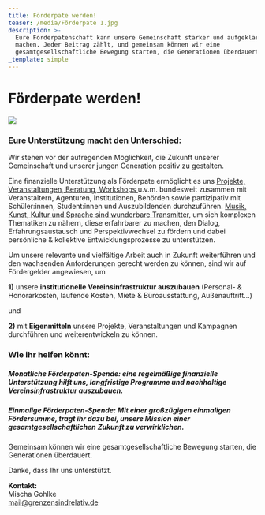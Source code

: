 ```yaml
---
title: Förderpate werden!
teaser: /media/Förderpate 1.jpg
description: >-
  Eure Förderpatenschaft kann unsere Gemeinschaft stärker und aufgeklärter
  machen. Jeder Beitrag zählt, und gemeinsam können wir eine
  gesamtgesellschaftliche Bewegung starten, die Generationen überdauert.
_template: simple
---
```


# Förderpate werden!

![](</media/Förderpate 1.jpg>)

### **Eure Unterstützung macht den Unterschied:**

Wir stehen vor der aufregenden Möglichkeit, die Zukunft unserer Gemeinschaft und unserer jungen Generation positiv zu gestalten.

Eine finanzielle Unterstützung als Förderpate ermöglicht es uns [Projekte, Veranstaltungen, Beratung, Workshops ](https://www.grenzensindrelativ.de/aktivitaeten/projekte-und-veranstaltungen/veranstaltungsformate-fuer-dein-event/infos-veranstaltungsformate-fur-dein-event)u.v.m. bundesweit zusammen mit Veranstaltern, Agenturen, Institutionen, Behörden sowie partizipativ mit Schüler\:innen, Student\:innen und Auszubildenden durchzuführen. [Musik, Kunst, Kultur und Sprache sind wunderbare Transmitter,](https://www.grenzensindrelativ.de/ueber-uns/mission-und-vision) um sich komplexen Thematiken zu nähern, diese erfahrbarer zu machen, den Dialog, Erfahrungsaustausch und Perspektivwechsel zu fördern und dabei persönliche & kollektive Entwicklungsprozesse zu unterstützen.

Um unsere relevante und vielfältige Arbeit auch in Zukunft weiterführen und den wachsenden Anforderungen gerecht werden zu können, sind wir auf Fördergelder angewiesen, um

**1)** unsere **institutionelle Vereinsinfrastruktur auszubauen** (Personal- & Honorarkosten, laufende Kosten, Miete & Büroausstattung, Außenauftritt...)

und

**2)** mit **Eigenmitteln** unsere Projekte, Veranstaltungen und Kampagnen durchführen und weiterentwickeln zu können.

### **Wie ihr helfen könnt:**

##### **Monatliche Förderpaten-Spende:** eine regelmäßige finanzielle Unterstützung hilft uns, langfristige Programme und nachhaltige Vereinsinfrastruktur auszubauen.

##### **Einmalige Förderpaten-Spende:** Mit einer großzügigen einmaligen Fördersumme, tragt ihr dazu bei, unsere Mission einer gesamtgesellschaftlichen Zukunft zu verwirklichen.

Gemeinsam können wir eine gesamtgesellschaftliche Bewegung starten, die Generationen überdauert.

Danke, dass Ihr uns unterstützt.

**Kontakt:**\
Mischa Gohlke\
mail@grenzensindrelativ.de
